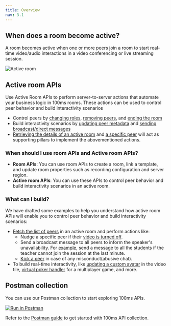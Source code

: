 ```yaml
---
title: Overview
nav: 3.1
---
```


## When does a room become active?

A room becomes active when one or more peers join a room to start real-time video/audio interactions in a video conferencing or live streaming session.

![Active room](/docs/v2/active-room.png)

## Active room APIs

Use Active Room APIs to perform server-to-server actions that automate your business logic in 100ms rooms. These actions can be used to control peer behavior and build interactivity scenarios

-   Control peers by [changing roles](/server-side/v2/active-rooms/update-a-peer), [removing peers](/server-side/v2/active-rooms/remove-peers), and [ending the room](/server-side/v2/active-rooms/end-active-room)
-   Build interactivity scenarios by [updating peer metadata](/server-side/v2/active-rooms/update-a-peer) and [sending broadcast/direct messages](/server-side/v2/active-rooms/send-message)
-   [Retrieving the details of an active room](/server-side/v2/active-rooms/retrieve-active-room) and [a specific peer](/server-side/v2/active-rooms/retrieve-peer) will act as supporting pillars to implement the abovementioned actions.

### When should I use room APIs and Active room APIs?

-   **Room APIs**: You can use room APIs to create a room, link a template, and update room properties such as recording configuration and server region.
-   **Active room APIs**: You can use these APIs to control peer behavior and build interactivity scenarios in an active room.

### What can I build?

We have drafted some examples to help you understand how active room APIs will enable you to control peer behavior and build interactivity scenarios:

-   [Fetch the list of peers](/server-side/v2/active-rooms/retrieve-active-room) in an active room and perform actions like:
    -   Nudge a specific peer if their [video is turned off](/server-side/v2/active-rooms/retrieve-peer#why-would-you-use-this-api).
    -   Send a broadcast message to all peers to inform the speaker's unavailability. For [example](/server-side/v2/active-rooms/send-message#why-would-you-use-this-api), send a message to all the students if the teacher cannot join the session at the last minute.
    -   [Kick a peer](/server-side/v2/active-rooms/remove-peer#why-would-you-use-this-api) in case of any misconduct(abusive chat).
-   To build real-time interactivity, like [updating a custom avatar](/server-side/v2/active-rooms/update-a-peer#scenario2-custom-avatar) in the video tile, [virtual poker handler](/server-side/v2/active-rooms/update-a-peer#scenario1-poker-handler) for a multiplayer game, and more.

## Postman collection

You can use our Postman collection to start exploring 100ms APIs.

[![Run in Postman](https://run.pstmn.io/button.svg)](https://god.gw.postman.com/run-collection/22726679-47dcd974-29d5-4965-a35b-bf9b74a8b25a?action=collection%2Ffork&collection-url=entityId%3D22726679-47dcd974-29d5-4965-a35b-bf9b74a8b25a%26entityType%3Dcollection%26workspaceId%3Dd9145dd6-337b-4761-81d6-21a30b4147a2)

Refer to the [Postman guide](/server-side/v2/introduction/postman-guide) to get started with 100ms API collection.
